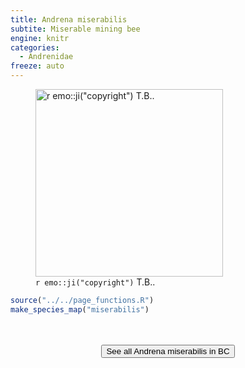 ```yaml
---
title: Andrena miserabilis
subtite: Miserable mining bee
engine: knitr
categories:
  - Andrenidae
freeze: auto
---
```

![`r emo::ji("copyright")` T.B..](https://inaturalist-open-data.s3.amazonaws.com/photos/120691101/large.jpeg){height=300}





```r
source("../../page_functions.R")
make_species_map("miserabilis")
```
<br><br>
<center>


<a href="https://inaturalist.ca/observations?place_id=7085&subview=map&taxon_id=198979"><button type="button" class="btn btn-secondary">See all Andrena miserabilis in BC <i class="fa-solid fa-arrow-up-right-from-square"></i> </button></a>
</center>
